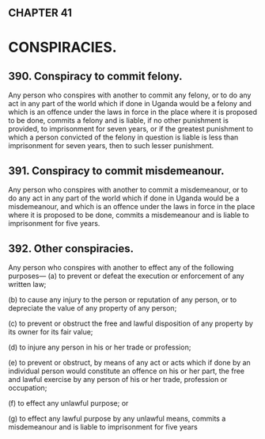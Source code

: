 ## CHAPTER 41

# CONSPIRACIES.

## 390. Conspiracy to commit felony.
Any person who conspires with another to commit any felony, or to do any
act in any part of the world which if done in Uganda would be a felony and
which is an offence under the laws in force in the place where it is proposed
to be done, commits a felony and is liable, if no other punishment is
provided, to imprisonment for seven years, or if the greatest punishment to
which a person convicted of the felony in question is liable is less than
imprisonment for seven years, then to such lesser punishment.

## 391. Conspiracy to commit misdemeanour.
Any person who conspires with another to commit a misdemeanour, or to do
any act in any part of the world which if done in Uganda would be a
misdemeanour, and which is an offence under the laws in force in the place
where it is proposed to be done, commits a misdemeanour and is liable to
imprisonment for five years.

## 392. Other conspiracies.
Any person who conspires with another to effect any of the following
purposes—
(a) to prevent or defeat the execution or enforcement of any written
law; 

(b) to cause any injury to the person or reputation of any person, or
to depreciate the value of any property of any person;

(c) to prevent or obstruct the free and lawful disposition of any
property by its owner for its fair value;

(d) to injure any person in his or her trade or profession; 

(e) to prevent or obstruct, by means of any act or acts which if done
by an individual person would constitute an offence on his or her
part, the free and lawful exercise by any person of his or her
trade, profession or occupation; 

(f) to effect any unlawful purpose; or

(g) to effect any lawful purpose by any unlawful means,
commits a misdemeanour and is liable to imprisonment for five years